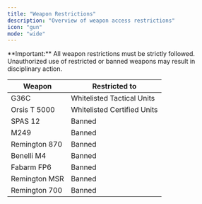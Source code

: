```yaml
---
title: "Weapon Restrictions"
description: "Overview of weapon access restrictions"
icon: "gun"
mode: "wide"
---
```


<Note>
  **Important:** All weapon restrictions must be strictly followed. Unauthorized use of restricted or banned weapons may result in disciplinary action.
</Note>

<table className="w-full border-collapse">
<thead>
<tr className="bg-gray-900/50">
<th className="px-6 py-4 text-left text-base font-semibold text-gray-200 border border-gray-700">
Weapon
</th>
<th className="px-6 py-4 text-left text-base font-semibold text-gray-200 border border-gray-700">
Restricted to
</th>
</tr>
</thead>
<tbody>
<tr>
<td className="px-6 py-4 text-base text-gray-300 border border-gray-700">
G36C
</td>
<td className="px-6 py-4 text-base border border-gray-700">
<span className="text-blue-400">
Whitelisted Tactical Units
</span>
</td>
</tr>
<tr>
<td className="px-6 py-4 text-base text-gray-300 border border-gray-700">
Orsis T 5000
</td>
<td className="px-6 py-4 text-base border border-gray-700">
<span className="text-blue-400">
Whitelisted Certified Units
</span>
</td>
</tr>
<tr>
<td className="px-6 py-4 text-base text-gray-300 border border-gray-700">
SPAS 12
</td>
<td className="px-6 py-4 text-base border border-gray-700">
<span className="text-red-400">
Banned
</span>
</td>
</tr>
<tr>
<td className="px-6 py-4 text-base text-gray-300 border border-gray-700">
M249
</td>
<td className="px-6 py-4 text-base border border-gray-700">
<span className="text-red-400">
Banned
</span>
</td>
</tr>
<tr>
<td className="px-6 py-4 text-base text-gray-300 border border-gray-700">
Remington 870
</td>
<td className="px-6 py-4 text-base border border-gray-700">
<span className="text-red-400">
Banned
</span>
</td>
</tr>
<tr>
<td className="px-6 py-4 text-base text-gray-300 border border-gray-700">
Benelli M4
</td>
<td className="px-6 py-4 text-base border border-gray-700">
<span className="text-red-400">
Banned
</span>
</td>
</tr>
<tr>
<td className="px-6 py-4 text-base text-gray-300 border border-gray-700">
Fabarm FP6
</td>
<td className="px-6 py-4 text-base border border-gray-700">
<span className="text-red-400">
Banned
</span>
</td>
</tr>
<tr>
<td className="px-6 py-4 text-base text-gray-300 border border-gray-700">
Remington MSR
</td>
<td className="px-6 py-4 text-base border border-gray-700">
<span className="text-red-400">
Banned
</span>
</td>
</tr>
<tr>
<td className="px-6 py-4 text-base text-gray-300 border border-gray-700">
Remington 700
</td>
<td className="px-6 py-4 text-base border border-gray-700">
<span className="text-red-400">
Banned
</span>
</td>
</tr>
</tbody>
</table>